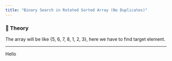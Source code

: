```yaml
---
title: "Binary Search in Rotated Sorted Array (No Duplicates)"
---
```


### 📖 Theory

The array will be like {5, 6, 7, 8, 1, 2, 3}, here we have to find target element.

---

Hello